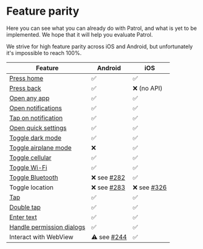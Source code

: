 # Feature parity

Here you can see what you can already do with Patrol, and what is yet to be
implemented. We hope that it will help you evaluate Patrol.

We strive for high feature parity across iOS and Android, but unfortunately it's
impossible to reach 100%.

| **Feature**                 | **Android**   | **iOS**       |
| --------------------------- | ------------- | ------------- |
| [Press home]                | ✅            | ✅            |
| [Press back]                | ✅            | ❌ (no API)   |
| [Open any app]              | ✅            | ✅            |
| [Open notifications]        | ✅            | ✅            |
| [Tap on notification]       | ✅            | ✅            |
| [Open quick settings]       | ✅            | ✅            |
| [Toggle dark mode]          | ✅            | ✅            |
| [Toggle airplane mode]      | ❌            | ✅            |
| [Toggle cellular]           | ✅            | ✅            |
| [Toggle Wi-Fi]              | ✅            | ✅            |
| [Toggle Bluetooth]          | ❌ see [#282] | ✅            |
| Toggle location             | ❌ see [#283] | ❌ see [#326] |
| [Tap]                       | ✅            | ✅            |
| [Double tap]                | ✅            | ✅            |
| [Enter text]                | ✅            | ✅            |
| [Handle permission dialogs] | ✅            | ✅            |
| Interact with WebView       | ⚠️ see [#244] | ✅            |

[#244]: https://github.com/leancodepl/patrol/issues/244
[#282]: https://github.com/leancodepl/patrol/issues/282
[#283]: https://github.com/leancodepl/patrol/issues/283
[#326]: https://github.com/leancodepl/patrol/issues/326
[press home]: https://pub.dev/documentation/patrol/latest/patrol/NativeAutomator/pressHome.html
[press back]: https://pub.dev/documentation/patrol/latest/patrol/NativeAutomator/pressBack.html
[open any app]: https://pub.dev/documentation/patrol/latest/patrol/NativeAutomator/openApp.html
[open notifications]: https://pub.dev/documentation/patrol/latest/patrol/NativeAutomator/openNotifications.html
[tap on notification]: https://pub.dev/documentation/patrol/latest/patrol/NativeAutomator/tapOnNotificationBySelector.html
[open quick settings]: https://pub.dev/documentation/patrol/latest/patrol/NativeAutomator/openQuickSettings.html
[toggle dark mode]: https://pub.dev/documentation/patrol/latest/patrol/NativeAutomator/enableDarkMode.html
[toggle airplane mode]: https://pub.dev/documentation/patrol/latest/patrol/NativeAutomator/enableAirplaneMode.html
[toggle cellular]: https://pub.dev/documentation/patrol/latest/patrol/NativeAutomator/enableCellular.html
[toggle wi-fi]: https://pub.dev/documentation/patrol/latest/patrol/NativeAutomator/enableWifi.html
[toggle bluetooth]: https://pub.dev/documentation/patrol/latest/patrol/NativeAutomator/enableBluetooth.html
[tap]: https://pub.dev/documentation/patrol/latest/patrol/NativeAutomator/tap.html
[double tap]: https://pub.dev/documentation/patrol/latest/patrol/NativeAutomator/doubleTap.html
[enter text]: https://pub.dev/documentation/patrol/latest/patrol/NativeAutomator/enterText.html
[handle permission dialogs]: https://pub.dev/documentation/patrol/latest/patrol/NativeAutomator/grantPermissionWhenInUse.html
